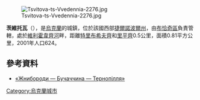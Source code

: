 [[Image:Tsvitova-ts-Vvedennia-2276.jpg|right]]

'''茨維托瓦'''（{{lang-uk|Цвітова}}），是[[烏克蘭|烏克蘭]]的城鎮，位於該國西部[[捷爾諾波爾州|捷爾諾波爾州]]，由[[布恰奇區|布恰奇區]]負責管轄，處於[[維利霍韋齊河_(斯特里帕河支流)|維利霍韋齊河]]畔，距離[[特里布希夫齊_(布恰奇區)|特里布希夫齊]]和[[里平齊_(布恰奇區)|里平齊]]0.5公里，面積0.81平方公里，2001年人口624。

{{coord|49|1|40|N|25|27|21|E|scale:30000|display=title}}

==參考資料==
* [http://zhnyborody.te.ua/ «Жнибороди — Бучаччина — Тернопілля»] {{Wayback|url=http://zhnyborody.te.ua/ |date=20170512162123 }}

{{Ukraine-geo-stub}}
[[Category:烏克蘭城市|Category:烏克蘭城市]]